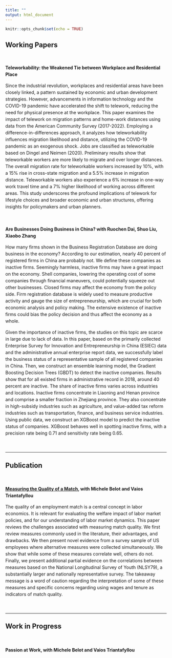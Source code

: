 ```yaml
---
title: ""
output: html_document
---
```


```r
knitr::opts_chunk$set(echo = TRUE)
```

## Working Papers

&nbsp;

<div style="line-height: 1.5em;">

**Teleworkability: the Weakened Tie between Workplace and Residential Place** 

Since the industrial revolution, workplaces and residential areas have been closely linked, a pattern sustained by economic and urban development strategies. However, advancements in information technology and the COVID-19 pandemic have accelerated the shift to telework, reducing the need for physical presence at the workplace. This paper examines the impact of telework on migration patterns and home-work distances using data from the American Community Survey (2017-2022). Employing a difference-in-differences approach, it analyzes how teleworkability influences migration likelihood and distance, utilizing the COVID-19 pandemic as an exogenous shock. Jobs are classified as teleworkable based on Dingel and Neimen (2020). Preliminary results show that teleworkable workers are more likely to migrate and over longer distances. The overall migration rate for teleworkable workers increased by 10%, with a 15% rise in cross-state migration and a 5.5% increase in migration distance. Teleworkable workers also experience a 6% increase in one-way work travel time and a 7% higher likelihood of working across different areas. This study underscores the profound implications of telework for lifestyle choices and broader economic and urban structures, offering insights for policymakers and urban planners.

&nbsp;

**Are Businesses Doing Business in China? with Ruochen Dai, Shuo Liu, Xiaobo Zhang**

How many firms shown in the Business Registration Database are doing business in the economy? According to our estimation, nearly 40 percent of registered firms in China are probably not. We define these companies as inactive firms. Seemingly harmless, inactive firms may have a great impact on the economy. Shell companies, lowering the operating cost of some companies through financial maneuvers, could potentially squeeze out other businesses. Closed firms may affect the economy from the policy side. Firm registration database is widely used to measure productive activity and gauge the size of entrepreneurship, which are crucial for both economic analysis and policy making. The extensive existence of inactive firms could bias the policy decision and thus affect the economy as a whole.

Given the importance of inactive firms, the studies on this topic are scarce in large due to lack of data. In this paper, based on the primarily collected Enterprise Survey for Innovation and Entrepreneurship in China (ESIEC) data and the administrative annual enterprise report data, we successfully label the business status of a representative sample of all registered companies in China. Then, we construct an ensemble learning model, the Gradient Boosting Decision Trees (GBDT) to detect the inactive companies. Results show that for all existed firms in administrative record in 2018, around 40 percent are inactive. The share of inactive firms varies across industries and locations. Inactive firms concentrate in Liaoning and Henan province and comprise a smaller fraction in Zhejiang province. They also concentrate in high-subsidy industries such as agriculture, and value-added tax reform industries such as transportation, finance, and business service industries. Using public data, we construct an XGBoost model to predict the inactive status of companies. XGBoost behaves well in spotting inactive firms, with a precision rate being 0.71 and sensitivity rate being 0.65.


&nbsp;

---

## Publication

&nbsp;

**[Measuring the Quality of a Match](https://doi.org/10.1016/j.labeco.2024.102568), with Michele Belot and Vaios Triantafyllou**

The quality of an employment match is a central concept in labor economics. It is relevant for evaluating the welfare impact of labor market policies, and for our understanding of labor market dynamics. This paper reviews the challenges associated with measuring match quality. We first review measures commonly used in the literature, their advantages, and drawbacks. We then present novel evidence from a survey sample of US employees where alternative measures were collected simultaneously. We show that while some of these measures correlate well, others do not. Finally, we present additional partial evidence on the correlations between measures based on the National Longitudinal Survey of Youth (NLSY79), a substantially larger and nationally representative survey. The takeaway message is a word of caution regarding the interpretation of some of these measures and specific concerns regarding using wages and tenure as indicators of match quality.

&nbsp;

---

## Work in Progress

&nbsp;

**Passion at Work, with Michele Belot and Vaios Triantafyllou**

</div>
